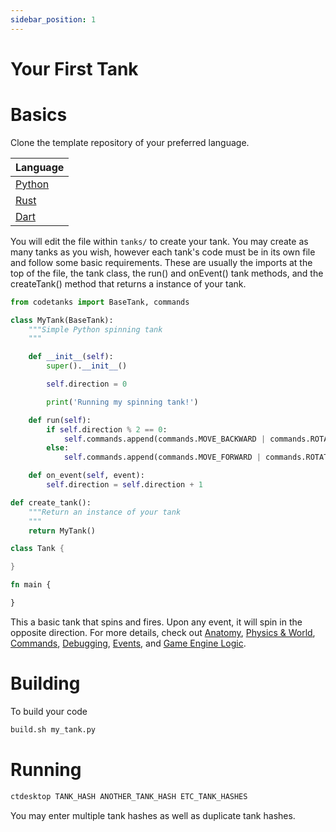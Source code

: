 ```yaml
---
sidebar_position: 1
---
```


# Your First Tank

# Basics
Clone the template repository of your preferred language.

| Language |
| --- |
| [Python](https://github.com/code-tanks/python-template) |
| [Rust](https://github.com/code-tanks/rust-template) |
| [Dart](https://github.com/code-tanks/dart-template) |

You will edit the file within `tanks/` to create your tank. You may create as many tanks as you wish, however each tank's code must be in its own file and follow some basic requirements. These are usually the imports at the top of the file, the tank class, the run() and onEvent() tank methods, and the createTank() method that returns a instance of your tank.


<Tabs groupId="code-tanks-language">
<TabItem value="py" label="Python">

```py title="spin_bot.py"
from codetanks import BaseTank, commands

class MyTank(BaseTank):
    """Simple Python spinning tank
    """

    def __init__(self):
        super().__init__()

        self.direction = 0

        print('Running my spinning tank!')

    def run(self):
        if self.direction % 2 == 0:
            self.commands.append(commands.MOVE_BACKWARD | commands.ROTATE_TANK_COUNTER_CLOCKWISE | commands.FIRE)
        else:
            self.commands.append(commands.MOVE_FORWARD | commands.ROTATE_TANK_CLOCKWISE | commands.FIRE)

    def on_event(self, event):
        self.direction = self.direction + 1

def create_tank():
    """Return an instance of your tank
    """
    return MyTank()
```

</TabItem>
<TabItem value="dart" label="Dart">

```dart title="spin_bot.dart"
class Tank {

}
```

</TabItem>
<TabItem value="rust" label="Rust">

```rust title="spin_bot.rs"
fn main {

}
```

</TabItem>
</Tabs>

This a basic tank that spins and fires. Upon any event, it will spin in the opposite direction. For more details, check out [Anatomy](anatomy.md), [Physics & World](physics-and-world.md), [Commands](commands.md), [Debugging](debugging.md), [Events](events.md), and [Game Engine Logic](game-engine-logic.md).

# Building

To build your code
```bash
build.sh my_tank.py
```

# Running
```bash
ctdesktop TANK_HASH ANOTHER_TANK_HASH ETC_TANK_HASHES
```
You may enter multiple tank hashes as well as duplicate tank hashes.
